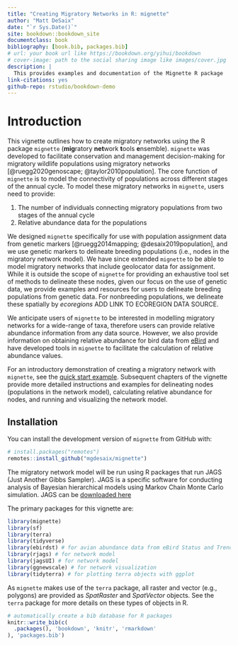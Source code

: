 ```yaml
--- 
title: "Creating Migratory Networks in R: mignette"
author: "Matt DeSaix"
date: "`r Sys.Date()`"
site: bookdown::bookdown_site
documentclass: book
bibliography: [book.bib, packages.bib]
# url: your book url like https://bookdown.org/yihui/bookdown
# cover-image: path to the social sharing image like images/cover.jpg
description: |
  This provides examples and documentation of the Mignette R package
link-citations: yes
github-repo: rstudio/bookdown-demo
---
```


# Introduction

This vignette outlines how to create migratory networks using the R package `mignette` (**mig**ratory **net**work **t**ools **e**nsemble). `mignette` was developed to facilitate conservation and management decision-making for migratory wildlife populations using migratory networks [@ruegg2020genoscape; @taylor2010population]. The core function of `mignette` is to model the connectivity of populations across different stages of the annual cycle. To model these migratory networks in `mignette`, users need to provide:

1. The number of individuals connecting migratory populations from two stages of the annual cycle
2. Relative abundance data for the populations

We designed `mignette` specifically for use with population assignment data from genetic markers [@ruegg2014mapping; @desaix2019population], and we use genetic markers to delineate breeding populations (i.e., nodes in the migratory network model). We have since extended `mignette` to be able to model migratory networks that include geolocator data for assignment. While it is outside the scope of `mignette` for providing an exhaustive tool set of methods to delineate these nodes, given our focus on the use of genetic data, we provide examples and resources for users to delineate breeding populations from genetic data. For nonbreeding populations, we delineate these spatially by *ecoregions* ADD LINK TO ECOREGION DATA SOURCE. 

We anticipate users of `mignette` to be interested in modelling migratory networks for a wide-range of taxa, therefore users can provide relative abundance information from any data source. However, we also provide information on obtaining relative abundance for bird data from [eBird](https://ebird.org/science/status-and-trends) and have developed tools in `mignette` to facilitate the calculation of relative abundance values.

For an introductory demonstration of creating a migratory network with `mignette`, see the [quick start example](#quickstart). Subsequent chapters of the vignette provide more detailed instructions and examples for delineating nodes (populations in the network model), calculating relative abundance for nodes, and running and visualizing the network model.

## Installation 

You can install the development version of `mignette` from GitHub with:

``` r
# install.packages("remotes")
remotes::install_github("mgdesaix/mignette")
```

The migratory network model will be run using R packages that run JAGS (Just Another Gibbs Sampler). JAGS is a specific software for conducting analysis of Bayesian hierarchical models using Markov Chain Monte Carlo simulation. JAGS can be [downloaded here](https://mcmc-jags.sourceforge.io/)

The primary packages for this vignette are:

``` r
library(mignette)
library(sf)
library(terra)
library(tidyverse)
library(ebirdst) # for avian abundance data from eBird Status and Trends
library(rjags) # for network model
library(jagsUI) # for network model
library(ggnewscale) # for network visualization
library(tidyterra) # for plotting terra objects with ggplot
```

As `mignette` makes use of the `terra` package, all raster and vector (e.g., polygons) are provided as *SpatRaster* and *SpatVector* objects. See the `terra` package for more details on these types of objects in R.

```r
# automatically create a bib database for R packages
knitr::write_bib(c(
  .packages(), 'bookdown', 'knitr', 'rmarkdown'
), 'packages.bib')
```
